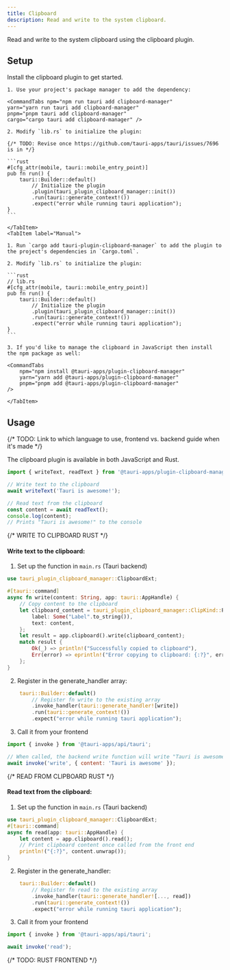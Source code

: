 ```yaml
---
title: Clipboard
description: Read and write to the system clipboard.
---
```



<PluginLinks plugin="clipboard-manager" />

Read and write to the system clipboard using the clipboard plugin.

## Setup

Install the clipboard plugin to get started.

<Tabs>
    <TabItem label="Automatic">

    1. Use your project's package manager to add the dependency:

    <CommandTabs npm="npm run tauri add clipboard-manager"
    yarn="yarn run tauri add clipboard-manager"
    pnpm="pnpm tauri add clipboard-manager"
    cargo="cargo tauri add clipboard-manager" />

    2. Modify `lib.rs` to initialize the plugin:

    {/* TODO: Revise once https://github.com/tauri-apps/tauri/issues/7696 is in */}

    ```rust
    #[cfg_attr(mobile, tauri::mobile_entry_point)]
    pub fn run() {
        tauri::Builder::default()
            // Initialize the plugin
            .plugin(tauri_plugin_clipboard_manager::init())
            .run(tauri::generate_context!())
            .expect("error while running tauri application");
    }
    ```

    </TabItem>
    <TabItem label="Manual">

    1. Run `cargo add tauri-plugin-clipboard-manager` to add the plugin to the project's dependencies in `Cargo.toml`.

    2. Modify `lib.rs` to initialize the plugin:

    ```rust
    // lib.rs
    #[cfg_attr(mobile, tauri::mobile_entry_point)]
    pub fn run() {
        tauri::Builder::default()
            // Initialize the plugin
            .plugin(tauri_plugin_clipboard_manager::init())
            .run(tauri::generate_context!())
            .expect("error while running tauri application");
    }
    ```

    3. If you'd like to manage the clipboard in JavaScript then install the npm package as well:

    <CommandTabs
        npm="npm install @tauri-apps/plugin-clipboard-manager"
        yarn="yarn add @tauri-apps/plugin-clipboard-manager"
        pnpm="pnpm add @tauri-apps/plugin-clipboard-manager"
    />

    </TabItem>

</Tabs>

## Usage

{/* TODO: Link to which language to use, frontend vs. backend guide when it's made */}

The clipboard plugin is available in both JavaScript and Rust.

<Tabs>
<TabItem label="JavaScript">

```js
import { writeText, readText } from '@tauri-apps/plugin-clipboard-manager';

// Write text to the clipboard
await writeText('Tauri is awesome!');

// Read text from the clipboard
const content = await readText();
console.log(content);
// Prints "Tauri is awesome!" to the console
```

</TabItem>
<TabItem label="Rust">

{/* WRITE TO CLIPBOARD RUST */}

#### Write text to the clipboard:

1. Set up the function in `main.rs` (Tauri backend)

```rust
use tauri_plugin_clipboard_manager::ClipboardExt;

#[tauri::command]
async fn write(content: String, app: tauri::AppHandle) {
    // Copy content to the clipboard
    let clipboard_content = tauri_plugin_clipboard_manager::ClipKind::PlainText {
        label: Some("Label".to_string()),
        text: content,
    };
    let result = app.clipboard().write(clipboard_content);
    match result {
        Ok(_) => println!("Successfully copied to clipboard"),
        Err(error) => eprintln!("Error copying to clipboard: {:?}", error),
    };
}
```

2. Register in the generate_handler array:

```rust
    tauri::Builder::default()
        // Register fn write to the existing array
        .invoke_handler(tauri::generate_handler![write])
        .run(tauri::generate_context!())
        .expect("error while running tauri application");

```

3. Call it from your frontend

```js
import { invoke } from '@tauri-apps/api/tauri';

// When called, the backend write function will write "Tauri is awesome" to the clipboard
await invoke('write', { content: 'Tauri is awesome' });
```

{/* READ FROM CLIPBOARD RUST */}

#### Read text from the clipboard:

1. Set up the function in `main.rs` (Tauri backend)

```rust
use tauri_plugin_clipboard_manager::ClipboardExt;
#[tauri::command]
async fn read(app: tauri::AppHandle) {
    let content = app.clipboard().read();
    // Print clipboard content once called from the front end
    println!("{:?}", content.unwrap());
}

```

2. Register in the generate_handler:

```rust
    tauri::Builder::default()
        // Register fn read to the existing array
        .invoke_handler(tauri::generate_handler![..., read])
        .run(tauri::generate_context!())
        .expect("error while running tauri application");

```

3. Call it from your frontend

```js
import { invoke } from '@tauri-apps/api/tauri';

await invoke('read');
```

{/* TODO: RUST FRONTEND */}

</TabItem>
</Tabs>
